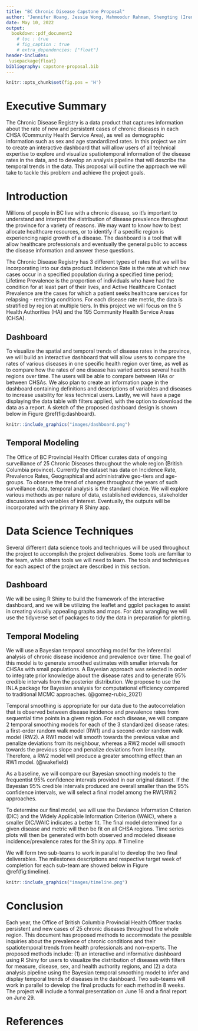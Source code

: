 ```yaml
---
title: "BC Chronic Disease Capstone Proposal"
author: "Jennifer Hoang, Jessie Wong, Mahmoodur Rahman, Shengting (Irene) Yan"
date: May 10, 2022
output: 
  bookdown::pdf_document2
    # toc : true
    # fig_caption : true
    # extra_dependencies: ["float"]
header-includes:
 \usepackage{float}
bibliography: capstone-proposal.bib
---
```


```r
knitr::opts_chunk$set(fig.pos = 'H')
```
\newpage

# Executive Summary 
The Chronic Disease Registry is a data product that captures information about the rate of new and persistent cases of chronic diseases in each CHSA (Community Health Service Area), as well as demographic information such as sex and age standardized rates.
In this project we aim to create an interactive dashboard that will allow users of all technical expertise to explore and visualize spatiotemporal information of the disease rates in the data,
and to develop an analysis pipeline that will describe the temporal trends in the data. 
This proposal will outline the approach we will take to tackle this problem and achieve the project goals.

\newpage

# Introduction 
Millions of people in BC live with a chronic disease, so it's important to understand and interpret the distribution of disease prevalence throughout the province for a variety of reasons. 
We may want to know how to best allocate healthcare resources, or to identify if a specific region is experiencing rapid growth of a disease. 
The dashboard is a tool that will allow healthcare professionals and eventually the general public to access the disease information and answer these questions.  

The Chronic Disease Registry has 3 different types of rates that we will be incorporating into our data product.
Incidence Rate is the rate at which new cases occur in a specified population during a specified time period;
Lifetime Prevalence is the proportion of individuals who have had the condition for at least part of their lives, 
and Active Healthcare Contact Prevalence are the cases for which a patient seeks healthcare services for relapsing - remitting conditions. 
For each disease rate metric, the data is stratified by region at multiple tiers. In this project we will focus on the 5 Health Authorities (HA) and the 195 Community Health Service Areas (CHSA).

## Dashboard
To visualize the spatial and temporal trends of disease rates in the province, we will build an interactive dashboard that will allow users to compare the  rates of various diseases in one specific health region over time,
as well as to compare how the rates of one disease has varied across several health regions over time. The users will be able to compare between HAs or between CHSAs.
We also plan to create an information page in the dashboard containing definitions and descriptions of variables and diseases to increase usability for less technical users. 
Lastly, we will have a page displaying the data table with filters applied, with the option to download the data as a report. A sketch of the proposed dashboard design is shown below in Figure \@ref(fig:dashboard).

``` r
knitr::include_graphics("images/dashboard.png")
```

## Temporal Modeling
The Office of BC Provincial Health Officer curates data of ongoing surveillance of 25 Chronic Diseases throughout the whole region (British Columbia province). Currently the dataset has data on Incidence Rate, Prevalence Rates, Geographical and administrative geo-tiers and age-groups. To observe the trend of changes throughout the years of such surveillance data, temporal analysis is the standard choice. We will explore various methods as per nature of data, established evidences, stakeholder discussions and variables of interest. Eventually, the outputs will be incorporated with the primary R Shiny app. 

# Data Science Techniques
Several different data science tools and techniques will be used throughout the project to accomplish the project deliverables. 
Some tools are familiar to the team, while others tools we will need to learn. The tools and techniques for each aspect of the project are described in this section.

## Dashboard
We will be using R Shiny to build the framework of the interactive dashboard, and we will be utilizing the leaflet and ggplot packages to assist in creating visually appealing graphs and maps. 
For data wrangling we will use the tidyverse set of packages to tidy the data in preparation for plotting.    

## Temporal Modeling
We will use a Bayesian temporal smoothing model for the inferential analysis 
of chronic disease incidence and prevalence over time. The goal of this model is
to generate smoothed estimates with smaller intervals for CHSAs with small populations.
A Bayesian approach was selected in order to integrate prior knowledge 
about the disease rates and to generate 95% credible intervals from the posterior distribution. 
We propose to use the INLA package for Bayesian analysis for computational efficiency 
compared to traditional MCMC approaches. (@gomez-rubio_2021)

Temporal smoothing is appropriate for our data due to the autocorrelation 
that is observed between disease incidence and prevalence rates
from sequential time points in a given region.
For each disease, we will compare 2 temporal smoothing models for each of the 
3 standardized disease rates: a first-order random walk model (RW1) 
and a second-order random walk model (RW2).
A RW1 model will smooth towards the previous value and penalize deviations from its neighbour,
whereas a RW2 model will smooth towards the previous slope and penalize deviations from linearity. 
Therefore, a RW2 model will produce a greater smoothing effect than an RW1 model. (@wakefield)

As a baseline, we will compare our Bayesian smoothing models to the 
frequentist 95% confidence intervals provided in our original dataset.
If the Bayesian 95% credible intervals produced are overall smaller than the 95% 
confidence intervals, we will select a final model among the RW1/RW2 approaches.

To determine our final model, we will use the Deviance Information Criterion (DIC) 
and the Widely Applicable Information Criterion (WAIC), 
where a smaller DIC/WAIC indicates a better fit. 
The final model determined for a given disease and metric will then be fit 
on all CHSA regions. Time series plots will then be generated with
both observed and modeled disease incidence/prevalence rates for the Shiny app.
# Timeline

We will form two sub-teams to work in parallel to develop the two final deliverables. The milestones descriptions and respective target week of completion for each sub-team are showed below in Figure  \@ref(fig:timeline).

``` r
knitr::include_graphics("images/timeline.png")
```

# Conclusion
Each year, the Office of British Columbia Provincial Health Officer tracks persistent and new cases of 25 chronic diseases throughout the whole region. This document has proposed methods to accommodate the possible inquiries about the prevalence of chronic conditions and their spatiotemporal trends from health professionals and non-experts. The proposed methods include: (1) an interactive and informative dashboard using R Shiny for users to visualize the distribution of diseases with filters for measure, disease, sex, and health authority regions, and (2) a data analysis pipeline using the Bayesian temporal smoothing model to infer and display temporal trends of diseases in the dashboard. Two sub-teams will work in parallel to develop the final products for each method in 8 weeks. The project will include a formal presentation on June 16 and a final report on June 29.

# References